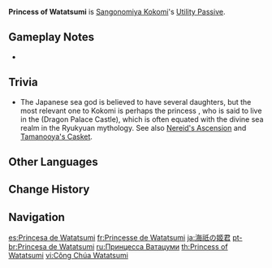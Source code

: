 {{Talent Infobox
|image         = Talent Princess of Watatsumi.png
|character     = Sangonomiya Kokomi
|type          = Utility Passive
|info          = Decreases [[swimming]] [[Stamina]] consumption for your own party members by 20%.<br />Not stackable with Passive Talents that provide the exact same effects.
|utility1      = Stamina
|utility2      = Swimming
|utility3      = Party
}}
'''Princess of Watatsumi''' is [[Sangonomiya Kokomi]]'s [[Utility Passive]].

==Gameplay Notes==
* {{TalentNote|character=Kokomi|talent=Princess of Watatsumi|alive}}
{{Talents by Category List|Swimming Talents|header=identical|nottitle=Princess of Watatsumi}}

==Trivia==
*The Japanese sea god {{w|Watatsumi}} is believed to have several daughters, but the most relevant one to Kokomi is perhaps the princess {{Lang|{{w|Oto-hime}}|ja=乙姫|ja_lit=Younger Sister Princess}}, who is said to live in the {{w|Ryūgū-jō|Ryuuguu-jou}} (Dragon Palace Castle), which is often equated with the divine sea realm {{W|Ryukyuan religion#Nirai Kanai|Nirai Kanai}} in the Ryukyuan mythology. See also [[Nereid's Ascension]] and [[Tamanooya's Casket]].

==Other Languages==
{{Other Languages
|en      = Princess of Watatsumi
|zhs     = 海祇姬君
|zhs_rm  = Hǎiqí Jī Jūn
|zht     = 海祇姬君
|zht_rm  = Hǎiqí Jī Jūn
|zh_tl   = Watatsumi Princess
|ja      = 海祇の姬君
|ja_rm   = Watatsumi no Himegimi
|ja_tl   = Princess of Watatsumi
|ko      = 와타츠미의 공주
|ko_rm   = Watacheumi-ui Gongju
|ko_tl   = Princess of Watatsumi
|es      = Princesa de Watatsumi
|es_tl   = Princess of Watatsumi
|fr      = Princesse de Watatsumi
|fr_tl   = Princess of Watatsumi
|ru      = Принцесса Ватацуми
|ru_tl   = Princess of Watatsumi
|th      = Princess of Watatsumi
|vi      = Công Chúa Watatsumi
|vi_tl   = Princess of Watatsumi
|de      = Prinzessin von Watatsumi
|de_tl   = Princess of Watatsumi
|id      = Princess of Watatsumi
|pt      = Princesa de Watatsumi
|pt_tl   = Princess of Watatsumi
|tr      = Watatsumi'nin Prensesi
|tr_tl   = 
|it      = Principessa di Watatsumi
|it_tl   = Princess of Watatsumi
}}

==Change History==
{{Change History|2.1}}

==Navigation==
{{Talent Navbox|Sangonomiya Kokomi}}

[[es:Princesa de Watatsumi]]
[[fr:Princesse de Watatsumi]]
[[ja:海祇の姬君]]
[[pt-br:Princesa de Watatsumi]]
[[ru:Принцесса Ватацуми]]
[[th:Princess of Watatsumi]]
[[vi:Công Chúa Watatsumi]]